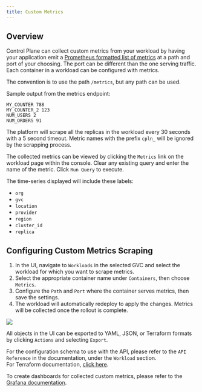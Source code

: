 ```yaml
---
title: Custom Metrics
---
```


## Overview

Control Plane can collect custom metrics from your workload by having your application emit a [Prometheus formatted list of metrics](https://prometheus.io/docs/practices/naming/) at a path and port of your choosing. The port can be different than the one serving traffic. Each container in a workload can be configured with metrics.

<Tip>

The convention is to use the path `/metrics`, but any path can be used.

</Tip>

Sample output from the metrics endpoint:

```
MY_COUNTER 788
MY_COUNTER_2 123
NUM_USERS 2
NUM_ORDERS 91
```

The platform will scrape all the replicas in the workload every 30 seconds with a 5 second timeout. Metric names with the prefix `cpln_` will be ignored by the scrapping process.

The collected metrics can be viewed by clicking the `Metrics` link on the workload page within the console. Clear any existing query and enter the name of the metric. Click `Run Query` to execute.

The time-series displayed will include these labels:

- `org`
- `gvc`
- `location`
- `provider`
- `region`
- `cluster_id`
- `replica`

## Configuring Custom Metrics Scraping

1. In the UI, navigate to `Workloads` in the selected GVC and select the workload for which you want to scrape metrics.
2. Select the appropriate container name under `Containers`, then choose `Metrics`.
3. Configure the `Path` and `Port` where the container serves metrics, then save the settings.
4. The workload will automatically redeploy to apply the changes. Metrics will be collected once the rollout is complete.

<Frame>
  <img src="/public/images/reference/workload/workload-custom-metrics-config.png" />
</Frame>

<Tip>All objects in the UI can be exported to YAML, JSON, or Terraform formats by clicking `Actions` and selecting `Export`.</Tip>

For the configuration schema to use with the API, please refer to the `API Reference` in the documentation, under the `Workload` section.  
For Terraform documentation, [click here](https://registry.terraform.io/providers/controlplane-com/cpln/latest/docs/resources/workload#nestedblock--container--metrics).

To create dashboards for collected custom metrics, please refer to the [Grafana documentation](https://grafana.com/docs/grafana/latest/dashboards/build-dashboards/).
